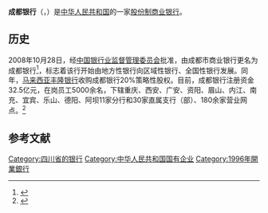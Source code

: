 {{Infobox_Company |
 company_name_zh =成都银行股份有限公司|
 company_name =成都银行|
 company_logo =[[File:Bank_of_Chengdu_Logo.png|File:Bank of Chengdu Logo.png]]|
 company_type =[[商业银行|商业银行]]|
 company_slogan =|
 foundation =1996年|
 location =[[成都|成都]]|
 industry =[[金融业|金融业]]|
 key_people =董事长：李捷<br />行长：王晖<ref>{{cite web|author1=成都银行|title=高级管理人员|url=http://www.bocd.com.cn/icms/static/cdbank/zh/o6hxyopm/dcvgbduv/zp2m4ids/zp2m4ids.html?menu=7&nav=3&submenu=3|access-date=2016-07-08|archive-date=2020-02-22|archive-url=https://web.archive.org/web/20200222022237/http://www.bocd.com.cn/icms/static/cdbank/zh/o6hxyopm/dcvgbduv/zp2m4ids/zp2m4ids.html?menu=7&nav=3&submenu=3|dead-url=no}}</ref>|
 sales = |
 profit =|
 asset =|
 market_value =|
 num_employees =|
 products =|
 revenue =|
 homepage =[http://www.bocd.com.cn 成都银行]|
}}
'''成都银行'''（{{lang-en|BANK OF CHENGDU}}，{{lang|en|BOCD}}）是[[中华人民共和国|中华人民共和国]]的一家[[股份制商业银行|股份制商业银行]]。

==历史==
2008年10月28日，经[[中国银行业监督管理委员会|中国银行业监督管理委员会]]批准，由成都市商业银行更名为成都银行<ref>{{cite web|title=成都银行|url=http://www.ppshb.org/Item/Show.asp?m=1&d=3252|deadurl=yes|archiveurl=https://web.archive.org/web/20160706040949/http://www.ppshb.org/Item/Show.asp?m=1&d=3252|archivedate=2016-07-06}}</ref>，标志着该行开始由地方性银行向区域性银行、全国性银行发展。同年，[[马来西亚|马来西亚]][[丰隆银行|丰隆银行]]收购成都银行20%策略性股权。目前，成都银行注册资金32.5亿元，在岗员工5000余名，下辖重庆、西安、广安、资阳、眉山、内江、南充、宜宾、乐山、德阳、阿坝11家分行和30家直属支行（部）、180余家营业网点。<ref>{{cite web|title=成都银行简介|url=http://www.bocd.com.cn/icms/static/cdbank/zh/o6hxyopm/dcvgbduv/6t0j1wxj/6t0j1wxj.html?menu=7&nav=0&submenu=0|access-date=2018-03-22|archive-date=2021-01-22|archive-url=https://web.archive.org/web/20210122025821/http://www.bocd.com.cn/icms/static/cdbank/zh/o6hxyopm/dcvgbduv/6t0j1wxj/6t0j1wxj.html?menu=7&nav=0&submenu=0|dead-url=no}}</ref>

==参考文献==
{{reflist}}

{{中华人民共和国城市商业银行}}
[[Category:四川省的银行|Category:四川省的银行]]
[[Category:中华人民共和国国有企业|Category:中华人民共和国国有企业]]
[[Category:1996年開業銀行|Category:1996年開業銀行]]